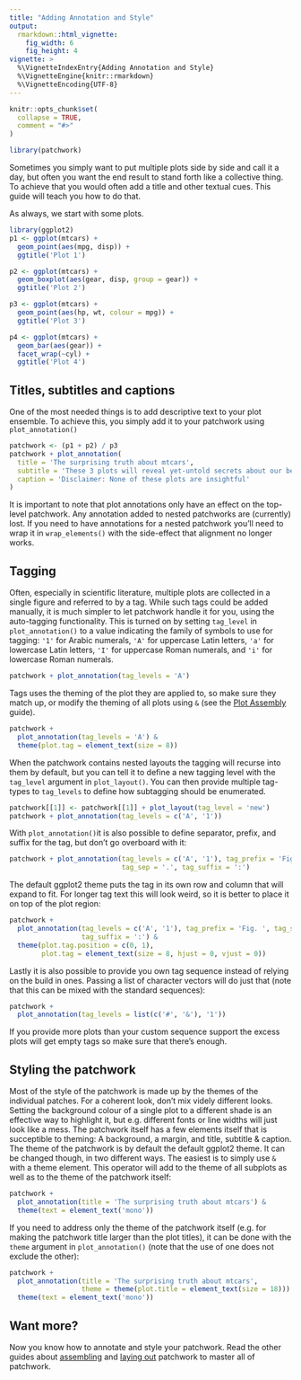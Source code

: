 ```yaml
---
title: "Adding Annotation and Style"
output: 
  rmarkdown::html_vignette:
    fig_width: 6
    fig_height: 4
vignette: >
  %\VignetteIndexEntry{Adding Annotation and Style}
  %\VignetteEngine{knitr::rmarkdown}
  %\VignetteEncoding{UTF-8}
---
```


```r
knitr::opts_chunk$set(
  collapse = TRUE,
  comment = "#>"
)
```

```r
library(patchwork)
```

Sometimes you simply want to put multiple plots side by side and call it a day,
but often you want the end result to stand forth like a collective thing. To 
achieve that you would often add a title and other textual cues. This guide will
teach you how to do that.

As always, we start with some plots.

```r
library(ggplot2)
p1 <- ggplot(mtcars) + 
  geom_point(aes(mpg, disp)) + 
  ggtitle('Plot 1')

p2 <- ggplot(mtcars) + 
  geom_boxplot(aes(gear, disp, group = gear)) + 
  ggtitle('Plot 2')

p3 <- ggplot(mtcars) + 
  geom_point(aes(hp, wt, colour = mpg)) + 
  ggtitle('Plot 3')

p4 <- ggplot(mtcars) + 
  geom_bar(aes(gear)) + 
  facet_wrap(~cyl) + 
  ggtitle('Plot 4')
```

## Titles, subtitles and captions
One of the most needed things is to add descriptive text to your plot ensemble. 
To achieve this, you simply add it to your patchwork using `plot_annotation()`

```r
patchwork <- (p1 + p2) / p3
patchwork + plot_annotation(
  title = 'The surprising truth about mtcars',
  subtitle = 'These 3 plots will reveal yet-untold secrets about our beloved data-set',
  caption = 'Disclaimer: None of these plots are insightful'
)
```

It is important to note that plot annotations only have an effect on the 
top-level patchwork. Any annotation added to nested patchworks are (currently) 
lost. If you need to have annotations for a nested patchwork you'll need to wrap 
it in `wrap_elements()` with the side-effect that alignment no longer works.

## Tagging
Often, especially in scientific literature, multiple plots are collected in a
single figure and referred to by a tag. While such tags could be added manually,
it is much simpler to let patchwork handle it for you, using the auto-tagging
functionality. This is turned on by setting `tag_level` in `plot_annotation()`
to a value indicating the family of symbols to use for tagging: `'1'` for 
Arabic numerals, `'A'` for uppercase Latin letters, `'a'` for lowercase Latin
letters, `'I'` for uppercase Roman numerals, and `'i'` for lowercase Roman 
numerals.

```r
patchwork + plot_annotation(tag_levels = 'A')
```

Tags uses the theming of the plot they are applied to, so make sure they match 
up, or modify the theming of all plots using `&` (see the 
[Plot Assembly](assembly.html) guide).

```r
patchwork + 
  plot_annotation(tag_levels = 'A') & 
  theme(plot.tag = element_text(size = 8))
```

When the patchwork contains nested layouts the tagging will recurse into them by
default, but you can tell it to define a new tagging level with the `tag_level`
argument in `plot_layout()`. You can then provide multiple tag-types to 
`tag_levels` to define how subtagging should be enumerated.

```r
patchwork[[1]] <- patchwork[[1]] + plot_layout(tag_level = 'new')
patchwork + plot_annotation(tag_levels = c('A', '1'))
```

With `plot_annotation()`it is also possible to define separator, prefix, and 
suffix for the tag, but don't go overboard with it:

```r
patchwork + plot_annotation(tag_levels = c('A', '1'), tag_prefix = 'Fig. ',
                            tag_sep = '.', tag_suffix = ':')
```

The default ggplot2 theme puts the tag in its own row and column that will 
expand to fit. For longer tag text this will look weird, so it is better to 
place it on top of the plot region:

```r
patchwork + 
  plot_annotation(tag_levels = c('A', '1'), tag_prefix = 'Fig. ', tag_sep = '.', 
                  tag_suffix = ':') & 
  theme(plot.tag.position = c(0, 1),
        plot.tag = element_text(size = 8, hjust = 0, vjust = 0))
```

Lastly it is also possible to provide you own tag sequence instead of relying on
the build in ones. Passing a list of character vectors will do just that (note
that this can be mixed with the standard sequences):

```r
patchwork + 
  plot_annotation(tag_levels = list(c('#', '&'), '1'))
```

If you provide more plots than your custom sequence support the excess plots 
will get empty tags so make sure that there's enough.

## Styling the patchwork
Most of the style of the patchwork is made up by the themes of the individual 
patches. For a coherent look, don't mix videly different looks. Setting the 
background colour of a single plot to a different shade is an effective way to
highlight it, but e.g. different fonts or line widths will just look like a 
mess. The patchwork itself has a few elements itself that is succeptible to 
theming: A background, a margin, and title, subtitle & caption. The theme of
the patchwork is by default the default ggplot2 theme. It can be changed though,
in two different ways. The easiest is to simply use `&` with a theme element. 
This operator will add to the theme of all subplots as well as to the theme of
the patchwork itself:

```r
patchwork + 
  plot_annotation(title = 'The surprising truth about mtcars') & 
  theme(text = element_text('mono'))
```

If you need to address only the theme of the patchwork itself (e.g. for making
the patchwork title larger than the plot titles), it can be done with the 
`theme` argument in `plot_annotation()` (note that the use of one does not 
exclude the other):

```r
patchwork + 
  plot_annotation(title = 'The surprising truth about mtcars',
                  theme = theme(plot.title = element_text(size = 18))) & 
  theme(text = element_text('mono'))
```

## Want more?
Now you know how to annotate and style your patchwork. Read the other guides 
about [assembling](assembly.html) and [laying out](layout.html) patchwork to
master all of patchwork.
